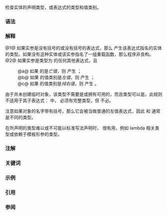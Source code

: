 {{title|{{tt|decltype}} 说明符 {{mark since c++11}}}}
{{cpp/language/declarations/navbar}}

检查实体的声明类型，或表达式的类型和值类别。

===语法===
{{sdsc begin}}
{{sdsc|{{ttb|decltype (}} {{spar|实体}} {{ttb|)}}|num=1}}
{{sdsc|{{ttb|decltype (}} {{spar|表达式}} {{ttb|)}}|num=2}}
{{sdsc end}}

===解释===
@1@ 如果实参是没有括号的{{rlp|identifiers|标识表达式}}或没有括号的{{rlp|operator member access|类成员访问}}表达式，那么 {{tt|decltype}} 产生该表达式指名的实体的类型。如果没有这种实体或该实参指名了一组重载函数，那么程序非良构。
{{rev begin}}
{{rev| since=c++17 |
如果实参是指名某个{{rlp|structured binding|结构化绑定}}的没有括号的{{rlp|identifiers|标识表达式}}，那么 {{tt|decltype}} 产生其''被引用类型''（在关于结构化绑定声明的说明中有所描述）。
}}
{{rev| since=c++20 |
如果实参是指名某个{{rlp|template_parameters#非类型模板形参|非类型模板形参}}的没有括号的{{rlp|identifiers|标识表达式}}，那么 {{tt|decltype}} 生成该模板形参的类型（当该模板形参以占位符类型声明时，类型会先进行任何所需的类型推导）。即使实体是模板形参对象（为常量对象），其类型仍是非 const 的。
}}
{{rev end}}
@2@ 如果实参是类型为 {{tt|T}} 的任何其他表达式，且
:@a@ 如果 {{spar|表达式}} 的{{rlp|value_category|值类别}}是''亡值''，则 {{tt|decltype}} 产生 {{tt|T&amp;&amp;}}；
:@b@ 如果 {{spar|表达式}} 的值类别是''左值''，则 {{tt|decltype}} 产生 {{tt|T&amp;}}；
:@c@ 如果 {{spar|表达式}} 的值类别是''纯右值''，则 {{tt|decltype}} 产生 {{tt|T}}。
{{rrev multi|until1=c++17|rev1=
如果 {{spar|表达式}} 是返回类类型纯右值的函数调用，或是右操作数为这种函数调用的{{rlp|operator other|逗号表达式}}，那么不会对该纯右值引入临时量。
|rev2=
如果 {{spar|表达式}} 是{{rev inl|since=c++20|除了（可带括号的）{{rlp|consteval|立即调用}}以外的}}纯右值，那么不会从该纯右值{{rlp|implicit_conversion#临时量实质化|实质化}}临时对象：即这种纯右值没有结果对象。}}
由于并未创建临时对象，该类型不需要是{{rlp|type#不完整类型|完整类型}}或拥有可用的{{rlp|destructor|析构函数}}，而且类型可以是{{rlp|abstract class|抽象的}}。此规则不适用于其子表达式：{{c|decltype(f(g()))}} 中，{{c|g()}} 必须有完整类型，但 {{c|f()}} 不必。

注意如果对象的名字带有括号，那么它会被当做普通的左值表达式，因此 {{c|decltype(x)}} 和 {{c|decltype((x))}} 通常是不同的类型。

在所声明的类型难以或不可能以标准写法声明时，{{tt|decltype}} 很有用，例如 lambda 相关类型或依赖于模板形参的类型。

===注解===
{{feature test macro|std=C++11|value=200707L|__cpp_decltype|{{c/core|decltype}}}}

===关键词===
{{ltt|cpp/keyword/decltype}}

===示例===
{{example
|code=
#include &lt;cassert&gt;
#include &lt;iostream&gt;
#include &lt;type_traits&gt;

struct A { double x; };
const A* a;

decltype(a-&gt;x) y;       // y 的类型是 double（其声明类型）
decltype((a-&gt;x)) z = y; // z 的类型是 const double&amp;（左值表达式）

template&lt;typename T, typename U&gt;
auto add(T t, U u) -&gt; decltype(t + u) // 返回类型依赖于模板形参
{                                     // C++14 开始可以推导返回类型
    return t + u;
}

const int&amp; getRef(const int* p) { return *p; }
static_assert(std::is_same_v&lt;decltype(getRef), const int&amp;(const int*)&gt;);
auto getRefFwdBad(const int* p) { return getRef(p); }
static_assert(std::is_same_v&lt;decltype(getRefFwdBad), int(const int*)&gt;,
    "仅返回 auto 并不能完美转发。");
decltype(auto) getRefFwdGood(const int* p) { return getRef(p); }
static_assert(std::is_same_v&lt;decltype(getRefFwdGood), const int&amp;(const int*)&gt;,
    "返回 decltype(auto) 完美转发返回类型。");

// 另一种写法：
auto getRefFwdGood1(const int* p) -&gt; decltype(getRef(p)) { return getRef(p); }
static_assert(std::is_same_v&lt;decltype(getRefFwdGood1), const int&amp;(const int*)&gt;,
    "返回 decltype(返回表达式) 也完美转发返回类型。");

int main() 
{
    int i = 33;
    decltype(i) j = i * 2;
    static_assert(std::is_same_v&lt;decltype(i), decltype(j)&gt;);
    assert(i == 33 &amp;&amp; 66 == j);

    auto f = [i](int av, int bv) -&gt; int { return av * bv + i; };
    auto h = [i](int av, int bv) -&gt; int { return av * bv + i; };
    static_assert(!std::is_same_v&lt;decltype(f), decltype(h)&gt;,
        "lambda 函数的类型是独有且无名的");

    decltype(f) g = f;
    std::cout &lt;&lt; f(3, 3) &lt;&lt; ' ' &lt;&lt; g(3, 3) &lt;&lt; '\n';
}
|output=
42 42
}}

===引用===
{{cot}}
{{ref std c++23}}
{{ref std|section=9.2.9.5|title=Decltype specifiers|id=dcl.type.decltype}}
{{ref std end}}
{{ref std c++20}}
{{ref std|section=9.2.8.4|title=Decltype specifiers|id=dcl.type.decltype}}
{{ref std end}}
{{ref std c++17}}
{{ref std|section=TBD|title=Decltype specifiers|id=dcl.type.decltype}}
{{ref std end}}
{{ref std c++14}}
{{ref std|section=TBD|title=Decltype specifiers|id=dcl.type.decltype}}
{{ref std end}}
{{ref std c++11}}
{{ref std|section=TBD|title=Decltype specifiers|id=dcl.type.decltype}}
{{ref std end}}
{{cob}}

{{todo|Requires correction. See: [[Talk:cpp/language/decltype#Wrong_References|Talk: Wrong References]].}}

===参阅===
{{dsc begin}}
{{dsc inc|cpp/language/dsc auto}}
{{dsc inc|cpp/utility/dsc declval}}
{{dsc inc|cpp/types/dsc is_same}}
{{dsc see c|c/language/typeof}}
{{dsc end}}

{{langlinks|de|en|es|fr|it|ja|pt|ru}}